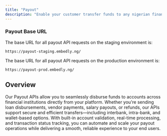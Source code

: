 ```yaml
---
title: "Payout"
description: "Enable your customer transfer funds to any nigerian financial institution."
---
```


<Info>

### Payout Base URL

The base URL for all payout API requests on the staging environment is:

```http
https://payout-staging.embedly.ng/
```

The base URL for all payout API requests on the production environment is:

```http
https://payout-prod.embedly.ng/
```

</Info>

## Overview

Our Payout APIs allow you to seamlessly disburse funds to accounts across financial institutions directly from your platform. Whether you're sending loan disbursements, vendor payments, salary payouts, or refunds, our APIs support secure and efficient transfers—including interbank, intra-bank, and wallet-based options. With built-in account validation, real-time processing, and transaction status tracking, you can automate and scale your payout operations while delivering a smooth, reliable experience to your end users.
